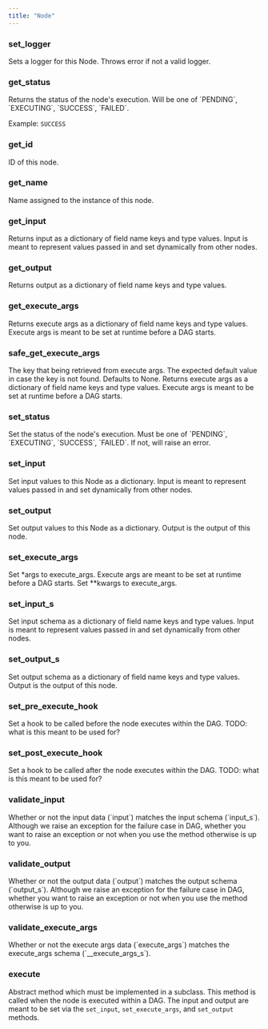 ```yaml
---
title: "Node"
---
```


### set_logger
<ParamField body="logger" type="logging.Logger" required>
Sets a logger for this Node. Throws error if not a valid logger.

</ParamField>

### get_status
<ResponseField name="" type="string">
Returns the status of the node's execution. 
Will be one of `PENDING`, `EXECUTING`, `SUCCESS`, `FAILED`.

Example: `SUCCESS`

</ResponseField>

### get_id
<ResponseField name="" type="string">
ID of this node.

</ResponseField>

### get_name
<ResponseField type="string">
Name assigned to the instance of this node.

</ResponseField>

### get_input
<ResponseField type="dict[str:type]">
Returns input as a dictionary of field name keys and type values. Input is meant to represent values passed in and set dynamically from other nodes.

</ResponseField>

### get_output
<ResponseField type="dict[str:type]">
Returns output as a dictionary of field name keys and type values.

</ResponseField>

### get_execute_args
<ResponseField type="dict[str:type]">
Returns execute args as a dictionary of field name keys and type values. Execute args is meant to be set at runtime before a DAG starts.

</ResponseField>

### safe_get_execute_args
<ParamField body="key" type="str" required>
The key that being retrieved from execute args.

</ParamField>

<ParamField body="default" type="str">
The expected default value in case the key is not found. Defaults to None.

</ParamField>

<ResponseField type="dict[str:type]">
Returns execute args as a dictionary of field name keys and type values. Execute args is meant to be set at runtime before a DAG starts.

</ResponseField>

### set_status
<ParamField body="status" type="str" required>
Set the status of the node's execution. Must be one of `PENDING`, `EXECUTING`, `SUCCESS`, `FAILED`. If not, will raise an error.

</ParamField>

### set_input
<ParamField body="input" type="dict[str:type]" required>
Set input values to this Node as a dictionary. Input is meant to represent values passed in and set dynamically from other nodes.

</ParamField>

### set_output
<ParamField body="output" type="dict[str:type]" required>
Set output values to this Node as a dictionary. Output is the output of this node.

</ParamField>

### set_execute_args
<ParamField body="*args" type="list[type]" required>
Set *args to execute_args. Execute args are meant to be set at runtime before a DAG starts.

</ParamField>

<ParamField body="**kwargs" type="dict[str:type]">
Set **kwargs to execute_args.

</ParamField>

### set_input_s
<ParamField body="key" type="str" required>
Set input schema as a dictionary of field name keys and type values. Input is meant to represent values passed in and set dynamically from other nodes.

</ParamField>

### set_output_s
<ParamField body="key" type="str" required>
Set output schema as a dictionary of field name keys and type values. Output is the output of this node.

</ParamField>

### set_pre_execute_hook
<ParamField body="hook" type="Callable[[dict[str:type]], dict[str:type]]" required>
Set a hook to be called before the node executes within the DAG. TODO: what is this meant to be used for?

</ParamField>

### set_post_execute_hook
<ParamField body="hook" type="str" required>
Set a hook to be called after the node executes within the DAG. TODO: what is this meant to be used for?

</ParamField>

### validate_input
<ResponseField type="bool">
Whether or not the input data (`input`) matches the input schema (`input_s`). Although we raise an exception for the failure case in DAG, whether you want to raise an exception or not when you use the method otherwise is up to you.
</ResponseField>

### validate_output
<ResponseField type="bool">
Whether or not the output data (`output`) matches the output schema (`output_s`). Although we raise an exception for the failure case in DAG, whether you want to raise an exception or not when you use the method otherwise is up to you.
</ResponseField>

### validate_execute_args
<ResponseField type="bool">
Whether or not the execute args data (`execute_args`) matches the execute_args schema (`__execute_args_s`).
</ResponseField>

### execute
Abstract method which must be implemented in a subclass. This method is called when the node is executed within a DAG.
The input and output are meant to be set via the `set_input`, `set_execute_args`, and `set_output` methods.
